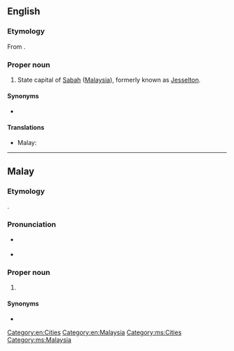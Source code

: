==English==
{{wikipedia}}

===Etymology===
From {{etyl|ms|en}} {{m|ms|Kota Kinabalu}}.

===Proper noun===
{{en-proper noun|head=Kota Kinabalu}}

# State capital of [[Sabah]] ([[Malaysia]]), formerly known as [[Jesselton]].

====Synonyms====
* {{l|en|Jesselton}}

====Translations====
{{trans-top|capital of Sabah}}
* Malay: {{t|ms|Kota Kinabalu}}
{{trans-mid}}
{{trans-bottom}}

[[Category:en:Cities]]
[[Category:en:Malaysia]]

----

==Malay==
{{wikipedia|lang=ms}}

===Etymology===
{{compound|kota|gloss1=town|Kinabalu|lang=ms}}.

===Pronunciation===
* {{a|Johor-Selangor}} {{IPA|/kotə kinabalu/|lang=ms}}
* {{a|Riau-Lingga}} {{IPA|/kota kinabalau/|lang=ms}}

===Proper noun===
{{head|ms|proper noun|head=[[kota]] [[Kinabalu]]}}

# {{l|en|Kota Kinabalu}} {{qualifier|capital of Sabah}}

====Synonyms====
* {{l|ms|Jesselton}}

[[Category:ms:Cities]]
[[Category:ms:Malaysia]]